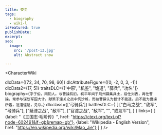 ```yaml
---
title: 娄圭
tags:
  - biography
  - wiki-l
isFeatured: true
publishDate:
excerpt:
seo:
  image:
    src: '/post-13.jpg'
    alt: Abstract snow

---
```



<CharacterWiki

  dlcData={[72, 34, 70, 98, 60]}
  dlcAttributeFigure={[0, -2, 0, 3, -1]}
  dlcData2={[7, 5]}
  traitsDLC={['中原', "机鉴", "诡道", "募兵", "功名"]}
  biography={`字子伯，南阳人。与曹操有旧，初平年间于荆州募集兵士，后仕刘表，再仕曹操，常参与谋划军国大计。献策于潼关之战中筑沙城，而被曹操认为智计不能逮。后不能为曹操所容，遂遭诬陷，见杀。`}
  dlcclass={['弓骑兵']}
  battlesDLC={
    [
      ["白马之战", "敌军", "弓骑兵"],
      ["延津之战", "敌军"],
      ["官渡之战", "敌军", "", "或友军"],
    ]
  }
  links={
    [
      {label: "《三国志·毛玠传》", href: "https://ctext.org/text.pl?node=602491&if=gb&remap=gb"},
      {label: "Wikipedia - English Version", href: "https://en.wikipedia.org/wiki/Mao_Jie"}
    ]
  }
/>